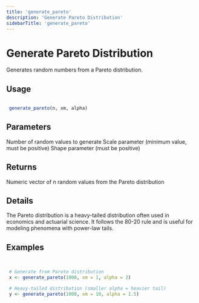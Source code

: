 ```yaml
---
title: 'generate_pareto'
description: 'Generate Pareto Distribution'
sidebarTitle: 'generate_pareto'
---
```


# Generate Pareto Distribution


 Generates random numbers from a Pareto distribution.


## Usage

```r

 generate_pareto(n, xm, alpha)

```

## Parameters

<ParamField body="n" type="any">
  Number of random values to generate
</ParamField>
<ParamField body="xm" type="any">
  Scale parameter (minimum value, must be positive)
</ParamField>
<ParamField body="alpha" type="any">
  Shape parameter (must be positive)
</ParamField>

## Returns


 Numeric vector of n random values from the Pareto distribution


## Details


 The Pareto distribution is a heavy-tailed distribution often used
 in economics and actuarial science. It follows the 80-20 rule and is useful
 for modeling phenomena with power-law tails.


## Examples

```r


 # Generate from Pareto distribution
 x <- generate_pareto(1000, xm = 1, alpha = 2)

 # Heavy-tailed distribution (smaller alpha = heavier tail)
 y <- generate_pareto(1000, xm = 10, alpha = 1.5)


```
